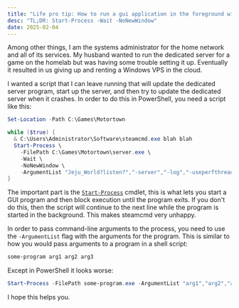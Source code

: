 ```yaml
---
title: "Life pro tip: How to run a gui application in the foreground with PowerShell"
desc: "TL;DR: Start-Process -Wait -NoNewWindow"
date: 2025-02-04
---
```


Among other things, I am the systems administrator for the home network and all of its services. My husband wanted to run the dedicated server for a game on the homelab but was having some trouble setting it up. Eventually it resulted in us giving up and renting a Windows VPS in the cloud.

I wanted a script that I can leave running that will update the dedicated server program, start up the server, and then try to update the dedicated server when it crashes. In order to do this in PowerShell, you need a script like this:

```powershell
Set-Location -Path C:\Games\Motortown

while ($true) {
  & C:\Users\Administrator\Software\steamcmd.exe blah blah
  Start-Process \
    -FilePath C:\Games\Motortown\server.exe \
    -Wait \
    -NoNewWindow \
    -ArgumentList "Jeju_World?listen?","-server","-log","-useperfthreads","-Port=7777","-QueryPort=27015"
}
```

The important part is the [`Start-Process`](https://lazyadmin.nl/powershell/start-process/#using-arguments-with-start-process) cmdlet, this is what lets you start a GUI program and then block execution until the program exits. If you don't do this, then the script will continue to the next line while the program is started in the background. This makes steamcmd very unhappy.

In order to pass command-line arguments to the process, you need to use the `-ArgumentList` flag with the arguments for the program. This is similar to how you would pass arguments to a program in a shell script:

```sh
some-program arg1 arg2 arg3
```

Except in PowerShell it looks worse:

```powershell
Start-Process -FilePath some-program.exe -ArgumentList "arg1","arg2","arg3"
```

I hope this helps you.

